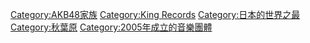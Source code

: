 {{Catnav|頁面分類|人物|各國人物|日本人|日本歌手}}

{{Commonscat|AKB48}}
{{Catmore}}

[[Category:AKB48家族|Category:AKB48家族]]
[[Category:King_Records|Category:King Records]]
[[Category:日本的世界之最|Category:日本的世界之最]]
[[Category:秋葉原|Category:秋葉原]]
[[Category:2005年成立的音樂團體|Category:2005年成立的音樂團體]]